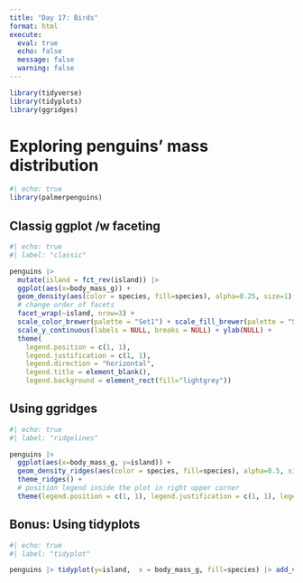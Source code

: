 ```yaml
---
title: "Day 17: Birds"
format: html
execute:
  eval: true
  echo: false
  message: false
  warning: false
---
```


```r
library(tidyverse)
library(tidyplots)
library(ggridges)
```

# Exploring penguins' mass distribution
```r
#| echo: true
library(palmerpenguins)

```

## Classig ggplot /w faceting 
```r
#| echo: true
#| label: "classic"

penguins |> 
  mutate(island = fct_rev(island)) |>
  ggplot(aes(x=body_mass_g)) +
  geom_density(aes(color = species, fill=species), alpha=0.25, size=1) +
  # change order of facets
  facet_wrap(~island, nrow=3) +
  scale_color_brewer(palette = "Set1") + scale_fill_brewer(palette = "Set1") +
  scale_y_continuous(labels = NULL, breaks = NULL) + ylab(NULL) +
  theme(
    legend.position = c(1, 1), 
    legend.justification = c(1, 1), 
    legend.direction = "horizontal", 
    legend.title = element_blank(), 
    legend.background = element_rect(fill="lightgrey"))
```

## Using ggridges

```r
#| echo: true
#| label: "ridgelines"

penguins |> 
  ggplot(aes(x=body_mass_g, y=island)) +
  geom_density_ridges(aes(color = species, fill=species), alpha=0.5, size=1) +
  theme_ridges() +
  # position legend inside the plot in right upper corner
  theme(legend.position = c(1, 1), legend.justification = c(1, 1), legend.direction = "horizontal", legend.title = element_blank())
```

## Bonus: Using tidyplots
```r
#| echo: true
#| label: "tidyplot"

penguins |> tidyplot(y=island,  x = body_mass_g, fill=species) |> add_violin() |> add_data_points_beeswarm()

```
